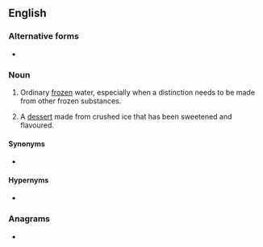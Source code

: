 ==English==

===Alternative forms===
* {{l|en|water-ice}} {{gloss|seldom}}<!-- http://m.esa.int/spaceinimages/Images/2015/11/Trace_Gas_Orbiter_instruments -->

===Noun===
{{en-noun|~}}

# {{lb|en|physics|uncountable}} Ordinary [[frozen]] water, especially when a distinction needs to be made from other frozen substances.
# {{lb|en|countable}} A [[dessert]] made from crushed ice that has been sweetened and flavoured.

====Synonyms====
* {{sense|physics}} {{l|en|ice}}

====Hypernyms====
* {{sense|physics}} {{l|en|ice}}

===Anagrams===
* {{anagrams|en|ice water|icewater}}